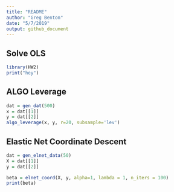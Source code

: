 ```yaml
---
title: "README"
author: "Greg Benton"
date: "5/7/2019"
output: github_document
---
```

## Solve OLS
```r
library(HW2)
print("hey")
```



## ALGO Leverage
```r
dat = gen_dat(500)
x = dat[[1]]
y = dat[[2]]
algo_leverage(x, y, r=20, subsample='lev')
```



## Elastic Net Coordinate Descent

```r
dat = gen_elnet_data(50)
X = dat[[1]]
y = dat[[2]]

beta = elnet_coord(X, y, alpha=1, lambda = 1, n_iters = 100)
print(beta)
```

